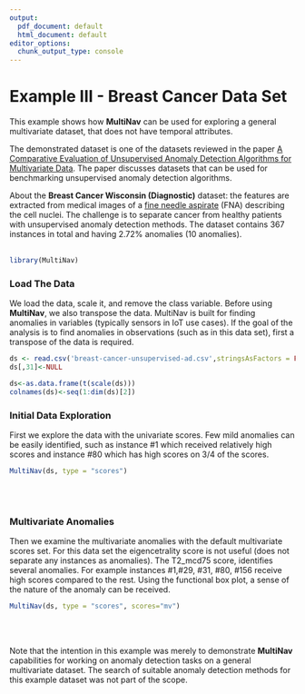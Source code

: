 ```yaml
---
output:
  pdf_document: default
  html_document: default
editor_options: 
  chunk_output_type: console
---
```

# Example III - Breast Cancer Data Set 

This example shows how __MultiNav__ can be used for exploring a general multivariate dataset, that does not have temporal attributes. 

The demonstrated dataset is one of the datasets reviewed in the paper [A Comparative Evaluation of Unsupervised Anomaly Detection Algorithms for Multivariate Data](http://journals.plos.org/plosone/article?id=10.1371/journal.pone.0152173). The paper discusses datasets that can be used for benchmarking unsupervised anomaly detection algorithms.

About the **Breast Cancer Wisconsin (Diagnostic)** dataset: the features are extracted from medical images of a [fine needle aspirate](https://en.wikipedia.org/wiki/Fine-needle_aspiration) (FNA) describing the cell nuclei. The challenge is to separate cancer from healthy patients with unsupervised anomaly detection methods. The dataset contains 367 instances in total and having 2.72% anomalies (10 anomalies).
<br/><br/>

```r
library(MultiNav)
```

### Load The Data
We load the data, scale it, and remove the class variable. 
Before using __MultiNav__, we also transpose the data. MultiNav is built for finding anomalies in variables (typically sensors in IoT use cases). If the goal of the analysis is to find anomalies in observations (such as in this data set), first a transpose of the data is required.

```r
ds <- read.csv('breast-cancer-unsupervised-ad.csv',stringsAsFactors = FALSE, check.names = FALSE)
ds[,31]<-NULL

ds<-as.data.frame(t(scale(ds)))
colnames(ds)<-seq(1:dim(ds)[2])
``` 

### Initial Data Exploration
First we explore the data with the univariate scores. Few mild anomalies can be easily identified, such as instance #1 which received relatively high scores and instance #80 which has high scores on 3/4 of the scores. 
```r
MultiNav(ds, type = "scores")
``` 
</br></br>

### Multivariate Anomalies

Then we examine the multivariate anomalies with the default multivariate scores set. For this data set the eigencetrality score is not useful (does not separate any instances as anomalies). The T2_mcd75 score, identifies several anomalies. For example instances #1,#29, #31, #80, #156 receive high scores compared to the rest. Using the functional box plot, a sense of the nature of the anomaly can be received. 

```r
MultiNav(ds, type = "scores", scores="mv")
``` 
</br></br>

Note that the intention in this example was merely to demonstrate __MultiNav__ capabilities for working on anomaly detection tasks on a general multivariate dataset. The search of suitable anomaly detection methods for this example dataset was not part of the scope.
